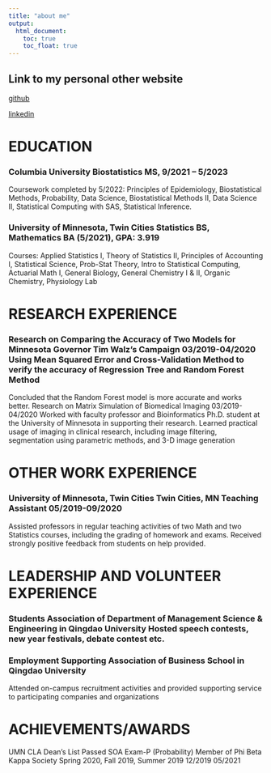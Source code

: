 ```yaml
---
title: "about me"
output: 
  html_document:
    toc: true
    toc_float: true
---
```


## Link to my personal other website
[github](https://github.com/Shiyin-Li-Fiona)

[linkedin](https://www.linkedin.com/in/fiona-li-a425911bb/)

# EDUCATION

### Columbia University Biostatistics MS, 9/2021 – 5/2023
Coursework completed by 5/2022: Principles of Epidemiology, Biostatistical Methods, Probability, Data Science, Biostatistical Methods II, Data Science II, Statistical Computing with SAS, Statistical Inference.
 
### University of Minnesota, Twin Cities Statistics BS, Mathematics BA (5/2021), GPA: 3.919
Courses: Applied Statistics I, Theory of Statistics II, Principles of Accounting I, Statistical Science, Prob-Stat Theory, Intro to Statistical Computing, Actuarial Math I, General Biology, General Chemistry I & II, Organic Chemistry, Physiology Lab

# RESEARCH EXPERIENCE

### Research on Comparing the Accuracy of Two Models for Minnesota Governor Tim Walz’s Campaign 03/2019-04/2020   Using Mean Squared Error and Cross-Validation Method to verify the accuracy of Regression Tree and Random Forest Method
  Concluded that the Random Forest model is more accurate and works better.
Research on Matrix Simulation of Biomedical Imaging 03/2019-04/2020 Worked with faculty professor and Bioinformatics Ph.D. student at the University of Minnesota in supporting their research.
  Learned practical usage of imaging in clinical research, including image filtering, segmentation using parametric methods, and 3-D image generation

# OTHER WORK EXPERIENCE

### University of Minnesota, Twin Cities Twin Cities, MN Teaching Assistant 05/2019-09/2020 
Assisted professors in regular teaching activities of two Math and two Statistics courses, including the grading of homework and exams. Received strongly positive feedback from students on help provided.

# LEADERSHIP AND VOLUNTEER EXPERIENCE

### Students Association of Department of Management Science & Engineering in Qingdao University Hosted speech contests, new year festivals, debate contest etc.

### Employment Supporting Association of Business School in Qingdao University
 Attended on-campus recruitment activities and provided supporting service to participating companies and organizations
 
# ACHIEVEMENTS/AWARDS

UMN CLA Dean’s List
Passed SOA Exam-P (Probability)
Member of Phi Beta Kappa Society
Spring 2020, Fall 2019, Summer 2019 12/2019 05/2021